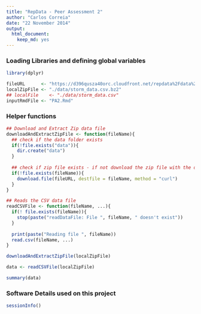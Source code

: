```yaml
---
title: "RepData - Peer Assessment 2"
author: "Carlos Correia"
date: "22 November 2014"
output:
  html_document:
    keep_md: yes
---
```



### Loading Libraries and defining global variables
```r
library(dplyr)

fileURL      <- "https://d396qusza40orc.cloudfront.net/repdata%2Fdata%2FStormData.csv.bz2"
localZipFile <- "./data/storm_data.csv.bz2"
## localFile    <- "./data/storm_data.csv"
inputRmdFile <- "PA2.Rmd"
```

### Helper functions
```r
## Download and Extract Zip data file
downloadAndExtractZipFile <- function(fileName){
  ## check if the data folder exists
  if(!file.exists("data")){
    dir.create("data")
  }
    
  ## check if zip file exists - if not download the zip file with the data
  if(!file.exists(fileName)){
    download.file(fileURL, destfile = fileName, method = "curl")
  }
}

## Reads the CSV data file
readCSVFile <- function(fileName, ...){
  if(! file.exists(fileName)){
    stop(paste("readDataFile: File ", fileName, " doesn't exist"))
  }
  
  print(paste("Reading file ", fileName))
  read.csv(fileName, ...)
}
```



```r
downloadAndExtractZipFile(localZipFile)

data <- readCSVFile(localZipFile)

summary(data)
```


### Software Details used on this project
```r
sessionInfo()
```

